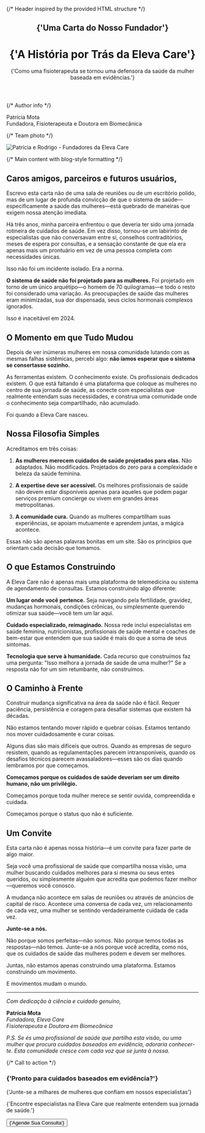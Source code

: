 
<div className="max-w-4xl mx-auto">

{/* Header inspired by the provided HTML structure */}

<header className="mb-16 pt-12 sm:pt-16">
  <div className="text-center">
    <h2 className="mt-16 font-mono text-xs/5 font-normal uppercase tracking-widest text-eleva-neutral-900/70 data-[dark]:text-eleva-neutral-900/60">
      {'Uma Carta do Nosso Fundador'}
    </h2>
    <h1 className="mt-2 text-pretty font-serif text-4xl font-light tracking-tighter text-eleva-primary data-[dark]:text-eleva-neutral-100 sm:text-6xl">
      {'A História por Trás da Eleva Care'}
    </h1>
    <p className="mx-auto mt-6 max-w-2xl text-balance text-base font-light text-eleva-neutral-900 lg:text-xl">
      {'Como uma fisioterapeuta se tornou uma defensora da saúde da mulher baseada em evidências.'}
    </p>
  </div>
</header>

{/* Author info */}

<div className="mb-12 mt-10 flex items-center justify-center gap-3">

  <div className="text-center">
    <div className="font-medium text-gray-900">Patrícia Mota</div>
    <div className="text-sm text-gray-600">Fundadora, Fisioterapeuta e Doutora em Biomecânica</div>
  </div>
</div>

{/* Team photo */}

<div className="mb-16 mt-12">
  <Image
    src="/img/about/team-photo.png"
    alt="Patrícia e Rodrigo - Fundadores da Eleva Care"
    width={900}
    height={600}
    className="mx-auto rounded-2xl shadow-lg"
    loading="lazy"
    sizes="(max-width: 768px) 100vw, (max-width: 1200px) 80vw, 800px"
  />
</div>

{/* Main content with blog-style formatting */}

<div className="prose prose-lg prose-gray max-w-none">

## Caros amigos, parceiros e futuros usuários,

Escrevo esta carta não de uma sala de reuniões ou de um escritório polido, mas de um lugar de profunda convicção de que o sistema de saúde—especificamente a saúde das mulheres—está quebrado de maneiras que exigem nossa atenção imediata.

Há três anos, minha parceira enfrentou o que deveria ter sido uma jornada rotineira de cuidados de saúde. Em vez disso, tornou-se um labirinto de especialistas que não conversavam entre si, conselhos contraditórios, meses de espera por consultas, e a sensação constante de que ela era apenas mais um prontuário em vez de uma pessoa completa com necessidades únicas.

Isso não foi um incidente isolado. Era a norma.

**O sistema de saúde não foi projetado para as mulheres.** Foi projetado em torno de um único arquétipo—o homem de 70 quilogramas—e todo o resto foi considerado uma variação. As preocupações de saúde das mulheres eram minimizadas, sua dor dispensada, seus ciclos hormonais complexos ignorados.

Isso é inaceitável em 2024.

## O Momento em que Tudo Mudou

Depois de ver inúmeras mulheres em nossa comunidade lutando com as mesmas falhas sistêmicas, percebi algo: **não íamos esperar que o sistema se consertasse sozinho.**

As ferramentas existem. O conhecimento existe. Os profissionais dedicados existem. O que está faltando é uma plataforma que coloque as mulheres no centro de sua jornada de saúde, as conecte com especialistas que realmente entendam suas necessidades, e construa uma comunidade onde o conhecimento seja compartilhado, não acumulado.

Foi quando a Eleva Care nasceu.

## Nossa Filosofia Simples

Acreditamos em três coisas:

1. **As mulheres merecem cuidados de saúde projetados para elas.** Não adaptados. Não modificados. Projetados do zero para a complexidade e beleza da saúde feminina.

2. **A expertise deve ser acessível.** Os melhores profissionais de saúde não devem estar disponíveis apenas para aqueles que podem pagar serviços premium concierge ou vivem em grandes áreas metropolitanas.

3. **A comunidade cura.** Quando as mulheres compartilham suas experiências, se apoiam mutuamente e aprendem juntas, a mágica acontece.

Essas não são apenas palavras bonitas em um site. São os princípios que orientam cada decisão que tomamos.

## O que Estamos Construindo

A Eleva Care não é apenas mais uma plataforma de telemedicina ou sistema de agendamento de consultas. Estamos construindo algo diferente:

**Um lugar onde você pertence.** Seja navegando pela fertilidade, gravidez, mudanças hormonais, condições crônicas, ou simplesmente querendo otimizar sua saúde—você tem um lar aqui.

**Cuidado especializado, reimaginado.** Nossa rede inclui especialistas em saúde feminina, nutricionistas, profissionais de saúde mental e coaches de bem-estar que entendem que sua saúde é mais do que a soma de seus sintomas.

**Tecnologia que serve à humanidade.** Cada recurso que construímos faz uma pergunta: "Isso melhora a jornada de saúde de uma mulher?" Se a resposta não for um sim retumbante, não construímos.

## O Caminho à Frente

Construir mudança significativa na área da saúde não é fácil. Requer paciência, persistência e coragem para desafiar sistemas que existem há décadas.

Não estamos tentando mover rápido e quebrar coisas. Estamos tentando nos mover cuidadosamente e curar coisas.

Alguns dias são mais difíceis que outros. Quando as empresas de seguro resistem, quando as regulamentações parecem intransponíveis, quando os desafios técnicos parecem avassaladores—esses são os dias quando lembramos por que começamos.

**Começamos porque os cuidados de saúde deveriam ser um direito humano, não um privilégio.**

Começamos porque toda mulher merece se sentir ouvida, compreendida e cuidada.

Começamos porque o status quo não é suficiente.

## Um Convite

Esta carta não é apenas nossa história—é um convite para fazer parte de algo maior.

Seja você uma profissional de saúde que compartilha nossa visão, uma mulher buscando cuidados melhores para si mesma ou seus entes queridos, ou simplesmente alguém que acredita que podemos fazer melhor—queremos você conosco.

A mudança não acontece em salas de reuniões ou através de anúncios de capital de risco. Acontece uma conversa de cada vez, um relacionamento de cada vez, uma mulher se sentindo verdadeiramente cuidada de cada vez.

**Junte-se a nós.**

Não porque somos perfeitas—não somos. Não porque temos todas as respostas—não temos. Junte-se a nós porque você acredita, como nós, que os cuidados de saúde das mulheres podem e devem ser melhores.

Juntas, não estamos apenas construindo uma plataforma. Estamos construindo um movimento.

E movimentos mudam o mundo.

---

_Com dedicação à ciência e cuidado genuíno,_

**Patrícia Mota**  
_Fundadora, Eleva Care_  
_Fisioterapeuta e Doutora em Biomecânica_

_P.S. Se és uma profissional de saúde que partilha esta visão, ou uma mulher que procura cuidados baseados em evidência, adoraria conhecer-te. Esta comunidade cresce com cada voz que se junta à nossa._

</div>

{/* Call to action */}

<div className="mt-16 rounded-3xl bg-gradient-to-br from-pink-50 to-purple-50 py-16 text-center">
  <h3 className="mx-auto max-w-xs font-mono text-xs/5 font-normal uppercase tracking-widest text-eleva-neutral-900/70">
    {'Pronto para cuidados baseados em evidência?'}
  </h3>
  <p className="mx-auto mt-2 max-w-3xl text-pretty font-serif text-4xl font-light tracking-tighter text-eleva-neutral-900 sm:text-5xl">
    {'Junte-se a milhares de mulheres que confiam em nossos especialistas'}
  </p>
  <p className="mx-auto mt-6 max-w-xl text-sm/6 text-eleva-neutral-900/60">
    {'Encontre especialistas na Eleva Care que realmente entendem sua jornada de saúde.'}
  </p>
  <div className="mt-8 flex justify-center gap-4">
    <SmoothLink href="/#experts">
      <Button size="lg" className="rounded-full">
        {'Agende Sua Consulta'}
      </Button>
    </SmoothLink>
  </div>
</div>

</div>
